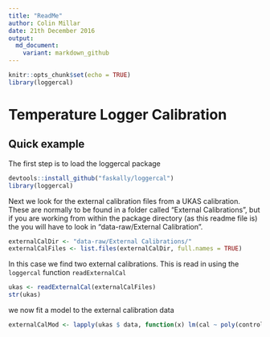 ```yaml
---
title: "ReadMe"
author: Colin Millar
date: 21th December 2016
output:
  md_document:
    variant: markdown_github
---
```


```r
knitr::opts_chunk$set(echo = TRUE)
library(loggercal)
```

# Temperature Logger Calibration

## Quick example

The first step is to load the loggercal package

```r
devtools::install_github("faskally/loggercal")
library(loggercal)
```

Next we look for the external calibration files from a UKAS calibration.  These are normally to be
found in a folder called "External Calibrations", but if you are working from within the package directory
(as this readme file is) the you will have to look in "data-raw/External Calibration".

```r
externalCalDir <- "data-raw/External Calibrations/"
externalCalFiles <- list.files(externalCalDir, full.names = TRUE)
```

In this case we find two external calibrations.  This is read in using the `loggercal` function
`readExternalCal`

```r
ukas <- readExternalCal(externalCalFiles)
str(ukas)
```

we now fit a model to the external calibration data

```r
externalCalMod <- lapply(ukas $ data, function(x) lm(cal ~ poly(control, 2), data = x[-1,]))
```




